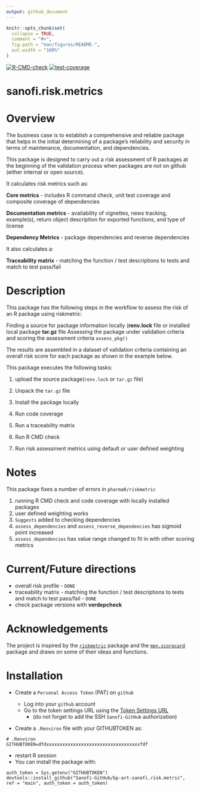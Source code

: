 ```yaml
---
output: github_document
---
```


<!-- README.md is generated from README.Rmd. Please edit that file -->

```r
knitr::opts_chunk$set(
  collapse = TRUE,
  comment = "#>",
  fig.path = "man/figures/README-",
  out.width = "100%"
)
```

<!-- badges: start -->

[![R-CMD-check](https://github.com/Sanofi-GitHub/bp-art-sanofi.risk.metric/actions/workflows/R-CMD-check.yaml/badge.svg)](https://github.com/Sanofi-GitHub/bp-art-sanofi.risk.metric/actions/workflows/R-CMD-check.yaml) [![test-coverage](https://github.com/Sanofi-GitHub/bp-art-sanofi.risk.metric/actions/workflows/test-coverage.yaml/badge.svg)](https://github.com/Sanofi-GitHub/bp-art-sanofi.risk.metric/actions/workflows/test-coverage.yaml)

<!-- badges: end -->

# sanofi.risk.metrics

# Overview

The business case is to establish a comprehensive and reliable package that helps in the initial determining of a package's reliability and security in terms of maintenance, documentation, and dependencies.

This package is designed to carry out a risk assessment of R packages at the beginning of the validation process when packages are not on github (either internal or open source).

It calculates risk metrics such as:

**Core metrics** - includes R command check, unit test coverage and composite coverage of dependencies

**Documentation metrics** - availability of vignettes, news tracking, example(s), return object description for exported functions, and type of license

**Dependency Metrics** - package dependencies and reverse dependencies

It also calculates a:

**Traceability matrix** - matching the function / test descriptions to tests and match to test pass/fail

# Description

This package has the following steps in the workflow to assess the risk of an R package using riskmetric:

Finding a source for package information locally (**renv.lock** file or installed local package **tar.gz** file Assessing the package under validation criteria and scoring the assessment criteria `assess_pkg()`

The results are assembled in a dataset of validation criteria containing an overall risk score for each package as shown in the example below.

This package executes the following tasks:

1.  upload the source package(`renv.lock` or `tar.gz` file)

2.  Unpack the `tar.gz` file

3.  Install the package locally

4.  Run code coverage

5.  Run a traceability matrix

6.  Run R CMD check

7.  Run risk assessment metrics using default or user defined weighting

# Notes

This package fixes a number of errors in `pharmaR/riskmetric`

1.  running R CMD check and code coverage with locally installed packages
2.  user defined weighting works
3.  `Suggests` added to checking dependencies
4.  `assess_dependencies` and `assess_reverse_dependencies` has sigmoid point increased
5.  `assess_dependencies` has value range changed to fit in with other scoring metrics

# Current/Future directions

-   overall risk profile - `DONE`
-   traceability matrix - matching the function / test descriptions to tests and match to test pass/fail - `DONE`
-   check package versions with **verdepcheck**

# Acknowledgements

The project is inspired by the [`riskmetric`](https://github.com/pharmaR/riskmetric) package and the [`mpn.scorecard`](https://github.com/metrumresearchgroup/mpn.scorecard) package and draws on some of their ideas and functions.

# Installation

-   Create a `Personal Access Token` (PAT) on `github`

    -   Log into your `github` account
    -   Go to the token settings URL using the [Token Settings URL](https://github.com/settings/tokens)
        -   (do not forget to add the SSH `Sanofi-GitHub` authorization)

-   Create a `.Renviron` file with your GITHUBTOKEN as:

<!-- -->

    # .Renviron
    GITHUBTOKEN=dfdxxxxxxxxxxxxxxxxxxxxxxxxxxxxxxxxxxxfdf

-   restart R session
-   You can install the package with:

<!-- -->

    auth_token = Sys.getenv("GITHUBTOKEN")
    devtools::install_github("Sanofi-GitHub/bp-art-sanofi.risk.metric", ref = "main", auth_token = auth_token)
